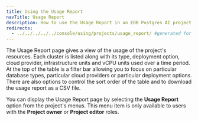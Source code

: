 ```yaml
---
title: Using the Usage Report
navTitle: Usage Report
description: How to use the Usage Report in an EDB Postgres AI project
redirects:
  - ../../../../../console/using/projects/usage_report/ #generated for docs/hm/release-1.2
---
```


The Usage Report page gives a view of the usage of the project's resources. Each cluster is listed along with its type, deployment option, cloud provider, infrastructure units and vCPU units used over a time period. At the top of the table is a filter bar allowing you to focus on particular database types, particular cloud providers or particular deployment options. There are also options to control the sort order of the table and to download the usage report as a CSV file.

You can display the Usage Report page by selecting the **Usage Report** option from the project's menus. This menu item is only available to users with the **Project owner** or **Project editor** roles.

